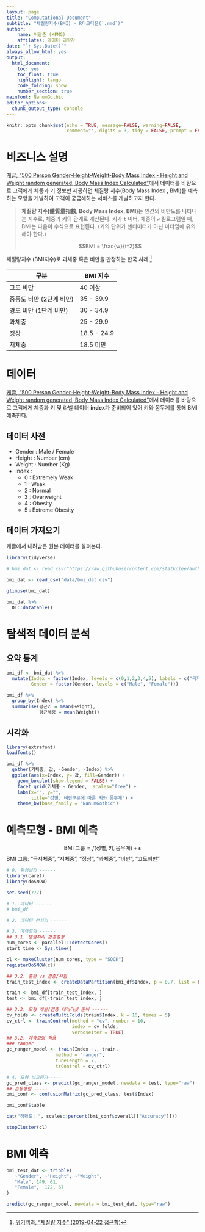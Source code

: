 ```yaml
---
layout: page
title: "Computational Document"
subtitle: "체질량지수(BMI) - R마크다운(`.rmd`)"
author:
    name: 이광춘 (KPMG)
    affilates: 데이터 과학자
date: "`r Sys.Date()`"
always_allow_html: yes
output:
  html_document: 
    toc: yes
    toc_float: true
    highlight: tango
    code_folding: show
    number_section: true
mainfont: NanumGothic     
editor_options: 
  chunk_output_type: console
---
```


```r
knitr::opts_chunk$set(echo = TRUE, message=FALSE, warning=FALSE,
                      comment="", digits = 3, tidy = FALSE, prompt = FALSE, fig.align = 'center')
```

# 비즈니스 설명 {#api-BMI}

[캐글, "500 Person Gender-Height-Weight-Body Mass Index - Height and Weight random generated, Body Mass Index Calculated"](https://www.kaggle.com/yersever/500-person-gender-height-weight-bodymassindex)에서 데이터를 바탕으로 고객에게 체중과 키 정보만 제공하면 체질량 지수(Body Mass Index , BMI)를 예측하는 모형을 개발하여 고객이 궁금해하는 서비스를 개발하고자 한다.

> **체질량 지수(體質量指數, Body Mass Index, BMI)**는 인간의 비만도를 나타내는 지수로, 체중과 키의 관계로 계산된다.
> 키가 `t` 미터, 체중이 `w` 킬로그램일 때, BMI는 다음이 수식으로 표현된다. (키의 단위가 센티미터가 아닌 미터임에 유의해야 한다.)
> 
> $$BMI = \frac{w}{t^2}$$

체질량지수 (BMI지수)로 과체중 혹은 비만을 판정하는 한국 사례 [^bmi-wiki]

[^bmi-wiki]: [위키백과, "체질량 지수" (2019-04-22 접근함)](https://ko.wikipedia.org/wiki/%EC%B2%B4%EC%A7%88%EB%9F%89_%EC%A7%80%EC%88%98)

|    구분   |   BMI 지수   |
|-----------|-------------------|
| 고도 비만 | 40 이상        |
| 중등도 비만 (2단계 비만) | 35 - 39.9 |
| 경도 비만 (1단계 비만) | 30 - 34.9 |
| 과체중  | 25 - 29.9 |
| 정상 | 18.5 - 24.9 |
| 저체중 | 18.5 미만 |

# 데이터 {#api-BMI-data}

[캐글, "500 Person Gender-Height-Weight-Body Mass Index - Height and Weight random generated, Body Mass Index Calculated"](https://www.kaggle.com/yersever/500-person-gender-height-weight-bodymassindex)에서 데이터를 바탕으로 고객에게 체중과 키 및 라벨 데이터 **index**가 준비되어 있어 키와 몸무게를 통해 BMI 예측한다.

## 데이터 사전 {#authroing-data-dic}

- Gender : Male / Female
- Height : Number (cm)
- Weight : Number (Kg)
- Index :
    - 0 : Extremely Weak
    - 1 : Weak
    - 2 : Normal
    - 3 : Overweight
    - 4 : Obesity
    - 5 : Extreme Obesity

## 데이터 가져오기 {#authroing-data-import}

캐글에서 내려받은 원본 데이터를 살펴본다.

```r
library(tidyverse)

# bmi_dat <- read_csv("https://raw.githubusercontent.com/statkclee/author_carpentry_kr/gh-pages/data/500_Person_Gender_Height_Weight_Index.csv")

bmi_dat <- read_csv("data/bmi_dat.csv")

glimpse(bmi_dat)

bmi_dat %>% 
  DT::datatable()
```


# 탐색적 데이터 분석 {#api-BMI-EDA}

## 요약 통계 {#api-BMI-EDA-descriptive}

```r
bmi_df <- bmi_dat %>% 
  mutate(Index = factor(Index, levels = c(0,1,2,3,4,5), labels = c("극저체중", "저체중", "정상", "과체중", "비만", "고도비만")),
         Gender = factor(Gender, levels = c("Male", "Female")))

bmi_df %>% 
  group_by(Index) %>% 
  summarise(평균키 = mean(Height),
            평균체중 = mean(Weight))
```


## 시각화 {#api-BMI-EDA-descriptive-viz}

```r
library(extrafont)
loadfonts()

bmi_df %>% 
  gather(키체중, 값, -Gender, -Index) %>% 
  ggplot(aes(x=Index, y= 값, fill=Gender)) +
    geom_boxplot(show.legend = FALSE) +
    facet_grid(키체중 ~ Gender,  scales="free") +
    labs(x="", y="",
         title="성별, 비만구분에 따른 키와 몸무게") +
    theme_bw(base_family = "NanumGothic")
```


# 예측모형 - BMI 예측 {#api-BMI-predictive}

$$\text{BMI 그룹} = f(\text{성별}, \text{키}, \text{몸무게}) + \epsilon$$
BMI 그룹: "극저체중", "저체중", "정상", "과체중", "비만", "고도비만"

```r
# 0. 환경설정 ------
library(caret)
library(doSNOW)

set.seed(777)

# 1. 데이터 ------
# bmi_df

# 2. 데이터 전처리 ------

# 3. 예측모형 ------
## 3.1. 병렬처리 환경설정
num_cores <- parallel:::detectCores()
start_time <- Sys.time()

cl <- makeCluster(num_cores, type = "SOCK")
registerDoSNOW(cl)

## 3.2. 훈련 vs 검증/시험
train_test_index <- createDataPartition(bmi_df$Index, p = 0.7, list = FALSE)

train <- bmi_df[train_test_index, ]
test <- bmi_df[-train_test_index, ]

## 3.3. 모형 개발/검증 데이터셋 준비 ------
cv_folds <- createMultiFolds(train$Index, k = 10, times = 5)
cv_ctrl <- trainControl(method = "cv", number = 10,
                        index = cv_folds, 
                        verboseIter = TRUE)
## 3.2. 예측모형 적용
### ranger
gc_ranger_model <- train(Index ~., train,
                  method = "ranger",
                  tuneLength = 7,
                  trControl = cv_ctrl)

# 4. 모형 비교평가-----
gc_pred_class <- predict(gc_ranger_model, newdata = test, type="raw")
## 혼동행렬 -----
bmi_conf <- confusionMatrix(gc_pred_class, test$Index)

bmi_conf$table

cat("정확도: ", scales::percent(bmi_conf$overall[["Accuracy"]]))

stopCluster(cl)
```


# BMI 예측 {#api-BMI-predictive-run}

```r
bmi_test_dat <- tribble(
   ~"Gender", ~"Height", ~"Weight",
   "Male", 149, 61,
   "Female",  172, 67
)

predict(gc_ranger_model, newdata = bmi_test_dat, type="raw")
```

